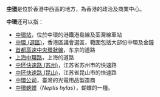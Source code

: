 '''[[中環|中環]]'''是位於香港中西區的地方，為香港的政治及商業中心。

'''中環'''还可以指：
*[[中環站|中環站]]，位於中環的港鐵港島線及荃灣線車站
*[[中環_(選區)|中環 (選區)]]，香港區議會選區，範圍包括大部份中環及金鐘
*[[首都高速中央環狀線|首都高速中央環狀線]]，东京的道路
*[[上海中環路|上海中環路]]，上海的道路
*[[中环快速路_(苏州)|中环快速路 (苏州)]]，江苏省苏州市的快速路
*[[中环快速路_(昆山)|中环快速路 (昆山)]]，江苏省昆山市的快速路
*[[中環公司|中環公司]]，臺灣的光電用品製造商
*[[中環蛺蝶|中環蛺蝶]]（''Neptis hylas''），蝴蝶的一種。

{{消歧義|Cat=二字消歧义}}